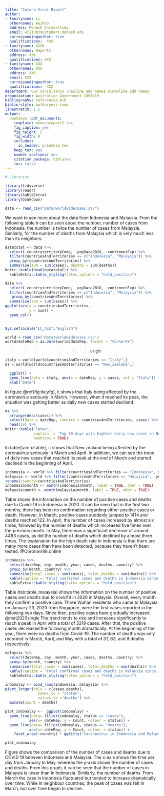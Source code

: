 ```yaml
---
title: "Corona Virus Report"
author:
- familyname: Li
  othernames: Weihao
  address: Monash Universtidy
  email: wlii0039@student.monash.edu
  correspondingauthor: true
  qualifications:  XXX
- familyname: XXXX
  othernames: Reports
  address: XXX
  qualifications: XXX
- familyname: XXX
  othernames: XXX
  address: XXX
  email: XXX
  correspondingauthor: true
  qualifications:  XXX
department: Our consultancy \newline add names &\newline add names
organization: Australian Government COVID19
bibliography: references.bib
biblio-style: authoryear-comp
linestretch: 1.5
output:
  bookdown::pdf_document2:
    template: monashreport2.tex
    fig_caption: yes
    fig_height: 5
    fig_width: 8
    includes:
      in_header: preamble.tex
    keep_tex: yes
    number_sections: yes
    citation_package: biblatex
    toc: false
---
```


```r
# Libraries

library(tidyverse)
library(readr)
library(kableExtra)
library(bookdown)

```

```r
data <- read_csv("Data/worldwidecases.csv")
```



\section*{Country XX1 and YY1}

\section*{Country XX2 and YY2}

\section*{Country XX3 and YY3}

We want to see more about the data from Indonesia and Malaysia. From the following table it can be seen about the number, number of cases from Indonesia, the number is twice the number of cases from Malaysia. Similarly, for the number of deaths from Malaysia which is very much less than its neighbors.

```r
datatotal <- data %>%
  select(-countryterritoryCode, -popData2018, -continentExp) %>%
  filter(countriesAndTerritories == c("Indonesia", "Malaysia")) %>%
  group_by(countriesAndTerritories) %>%
  summarise(sum = sum(cases), deaths = sum(deaths))
knitr::kable(head(datatotal)) %>%
  kableExtra::kable_styling(latex_options = "hold_position")
```

```r
data %>%
  select(-countryterritoryCode, -popData2018, -continentExp) %>%
  filter(countriesAndTerritories == c("Indonesia", "Malaysia")) %>%
   group_by(countriesAndTerritories) %>%
  summarise(sum = sum(cases)) %>%
ggplot(aes(x = countriesAndTerritories,
           y = sum)) +
  geom_col()
  
```

\section*{Country Italy and New Zealand}

```r
Sys.setlocale("LC_ALL","English")
```


```r
world = read_csv('Data/worldwidecases.csv')
world$dateRep = as.Date(world$dateRep, format = "%d/%m/%Y")
```

>>>>>>> origin

```r
italy = world[world$countriesAndTerritories == "Italy",]
nz = world[world$countriesAndTerritories == "New_Zealand",]
```

```r
  ggplot() +
  geom_line(data = italy, aes(x = dateRep, y = cases, col = "Italy")) +
  xlab("Date")
```

In figure \@ref(fig:italyfg), it shows that Italy being affected by the coronavirus seriously in March. However, when it reached its peak, the situation was getting better as daily new cases started decliend.


```r
nz %>%
  arrange(desc(cases)) %>%
  select(Date = dateRep, Country = countriesAndTerritories, cases) %>%
  head(10) %>%
knitr::kable('latex', 
             caption  = 'Top 10 days with highest daily new cases in New Zealand',
             booktabs = TRUE)
```

In table{tab:nztable}, it shows that New zealand being affected by the coronavirus seriously in March and April. In addition, we can see the trend of daily new cases that reached its peak at the end of March and started declined in the beginning of April.


```r
indonesia <- world %>% filter(countriesAndTerritories == "Indonesia", year == 2020) %>% rename(country=countriesAndTerritories)
malaysia <- world %>% filter(countriesAndTerritories == "Malaysia",  year == 2020) %>%
rename(country=countriesAndTerritories)
indonesia$month <- month(indonesia$month, label = TRUE, abbr = TRUE)
malaysia$month <- month(malaysia$month, label = TRUE, abbr = TRUE)
```

Table \ref{tab:table-indonesia} shows the information on the number of positive cases and deaths due to Covid-19 in Indonesia in 2020. It can be seen that in the first two months, there has been no confirmation regarding either positive cases or death. However, in March, positive cases suddenly jumped to 1414 and deaths reached 122. In April, the number of cases increased by almost six times, followed by the number of deaths which increased five times over the previous month. In May, there was a significant decrease of around 4483 cases, as did the number of deaths which declined by almost three times. The explanation for the high death rate in Indonesia is that there are many more cases than have been detected, because they haven't been tested. @Coronavi99:online

```r
indonesia %>%
  select(dateRep, day, month, year, cases, deaths, country) %>%
  group_by(month, country) %>%
  summarise(total_cases = sum(cases), total_deaths = sum(deaths)) %>%
  kable(caption = "Total confirmed cases and deaths in Indonesia since January 2020 until May 2020") %>%
  kableExtra::kable_styling(latex_options = "hold_position")
```

Table \ref(tab:table_malaysia) shows the information on the number of positive cases and deaths due to covid19 in 2020 in Malaysia. Overall, every month they confirm a positive case. Three Wuhan residents who came to Malaysia on January 23, 2020 from Singapore, were the first cases reported in the following two days. Since then, positive cases have gradually increased. @mat2020single The trend tends to rise and increases significantly to reach a peak in April with a total of 3319 cases. After that, the positive cases decreased the following month dramatically. At the beginning of the year, there were no deaths from Covid-19. The number of deaths was only recorded in March, April, and May with a total of 37, 63, and 8 deaths respectively.

```r
malaysia %>%
  select(dateRep, day, month, year, cases, deaths, country) %>%
  group_by(month, country) %>%
  summarise(total_cases = sum(cases), total_deaths = sum(deaths)) %>%
  kable(caption = "Total confirmed cases and deaths in Malaysia since January 2020 until May 2020") %>%
  kableExtra::kable_styling(latex_options = "hold_position")
```

```r
indomalay <- bind_rows(indonesia, malaysia) %>%
pivot_longer(cols = c(cases,deaths),
               names_to = "status",
               values_to ="deaths") %>%
  mutate(Count = deaths)

plot_indomalay <-  ggplot(indomalay) +
  geom_line(data= filter(indomalay, status == "cases"),
           aes(x= dateRep, y = Count, colour = status)) +
  geom_line(data= filter(indomalay, status == "deaths"),
           aes(x= dateRep, y = Count, colour = status)) +
    facet_wrap(~country) + ggtitle("Coronavirus in Indonesia and Malaysia")

plot_indomalay
```

Figure \ref{fig:plot-indomalay} shows the comparison of the number of cases and deaths due to COVID 19 between Indonesia and Malaysia. The x-axis shows the time per day from January to May, whereas the y-axis shows the number of cases and deaths. From this graph, it can be seen that the number of cases in Malaysia is lower than in Indonesia. Similarly, the number of deaths. From March the case in Indonesia fluctuated but tended to increase dramatically over time. While in neighbour countries, the peak of cases was felt in March, but over time began to decline.

